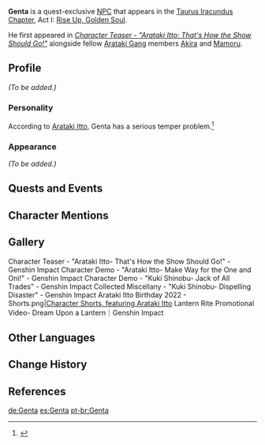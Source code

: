 {{Meta
<!-- Remove this template after adding the missing info -->
|missing_NPC_profile  = yes
}}
{{Character Infobox
|type             = Quest NPC
|image            = NPC Genta.png
|realname         = 
|region           = Inazuma
|affiliation      = Arataki Gang
|title            = Member of "Arataki's Gang"
|title2           = Arataki Drumalong Festival Welcome Ambassador
|voiceEN          = [https://www.alanmgabay.com Alan Gabay]<ref>Twitter: [https://twitter.com/TheTAlantGabay/status/1479505377767178244 EN VA Self Announcement]</ref>
|voiceCN          = 
|voiceJP          = 
}}
'''Genta''' is a quest-exclusive [[NPC]] that appears in the [[Taurus Iracundus Chapter]], Act I: [[Rise Up, Golden Soul]].

He first appeared in ''[https://youtu.be/KGjnRThxe7k Character Teaser - "Arataki Itto: That's How the Show Should Go!"]'' alongside fellow [[Arataki Gang]] members [[Akira]] and [[Mamoru]].

==Profile==
<!--detailed story/lore information goes here-->
''(To be added.)''

===Personality===
According to [[Arataki Itto]], Genta has a serious temper problem.<ref>{{Ref/Quest|The Oni's Pride}}</ref>

===Appearance===
''(To be added.)''

==Quests and Events==
{{Quests and Events
| Heizou Talks Fraud = no dialogue
}}

==Character Mentions==
{{Character Mentions}}

==Gallery==
<gallery>
Character Teaser - "Arataki Itto- That's How the Show Should Go!" - Genshin Impact
Character Demo - "Arataki Itto- Make Way for the One and Oni!" - Genshin Impact
Character Demo - "Kuki Shinobu- Jack of All Trades" - Genshin Impact
Collected Miscellany - "Kuki Shinobu- Dispelling Disaster" - Genshin Impact
Arataki Itto Birthday 2022 - Shorts.png|[https://twitter.com/GenshinImpact/status/1531848008505204736 Character Shorts, featuring Arataki Itto]<!--2022-06-01-->
Lantern Rite Promotional Video- Dream Upon a Lantern｜Genshin Impact
</gallery>

==Other Languages==
{{Other Languages
|default_hidden = 1
|en      = Genta
|zhs     = 元太
|zhs_rm  = Yuántài
|zht     = 元太
|zht_rm  = Yuántài
|ja      = 元太
|ja_rm   = Genta
|ko      = 겐타
|ko_rm   = Genta
|es      = Genta
|fr      = Genta
|ru      = Гэнта
|th      = Genta
|vi      = Genta
|de      = Genta
|id      = Genta
|pt      = Genta
|tr      = Genta
|it      = Genta
}}

==Change History==
{{Change History|2.3}}

==References==
{{Reflist}}

[[de:Genta]]
[[es:Genta]]
[[pt-br:Genta]]